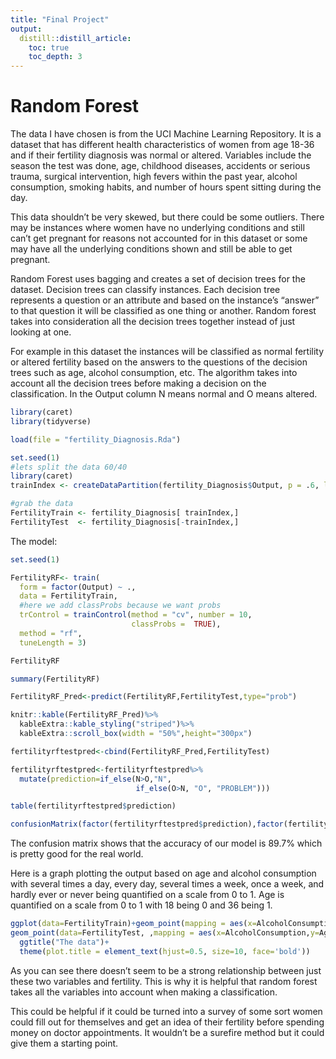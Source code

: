 ```yaml
---
title: "Final Project"
output: 
  distill::distill_article:
    toc: true
    toc_depth: 3
---
```


# Random Forest

The data I have chosen is from the UCI Machine Learning Repository. It is a dataset that has different health characteristics of women from age 18-36 and if their fertility diagnosis was normal or altered. Variables include the season the test was done, age, childhood diseases, accidents or serious trauma, surgical intervention, high fevers within the past year, alcohol consumption, smoking habits, and number of hours spent sitting during the day. 

This data shouldn't be very skewed, but there could be some outliers. There may be instances where women have no underlying conditions and still can't get pregnant for reasons not accounted for in this dataset or some may have all the underlying conditions shown and still be able to get pregnant.

Random Forest uses bagging and creates a set of decision trees for the dataset. Decision trees can classify instances. Each decision tree represents a question or an attribute and based on the instance's "answer" to that question it will be classified as one thing or another. Random forest takes into consideration all the decision trees together instead of just looking at one.

For example in this dataset the instances will be classified as normal fertility or altered fertility based on the answers to the questions of the decision trees such as age, alcohol consumption, etc. The algorithm takes into account all the decision trees before making a decision on the classification. In the Output column N means normal and O means altered.

```r
library(caret)
library(tidyverse)

```

```r
load(file = "fertility_Diagnosis.Rda")

```


```r
set.seed(1)
#lets split the data 60/40
library(caret)
trainIndex <- createDataPartition(fertility_Diagnosis$Output, p = .6, list = FALSE, times = 1)
```

```r
#grab the data
FertilityTrain <- fertility_Diagnosis[ trainIndex,]
FertilityTest  <- fertility_Diagnosis[-trainIndex,]
```

The model:

```r
set.seed(1)

FertilityRF<- train(
  form = factor(Output) ~ .,
  data = FertilityTrain,
  #here we add classProbs because we want probs
  trControl = trainControl(method = "cv", number = 10,
                           classProbs =  TRUE),
  method = "rf",
  tuneLength = 3)

FertilityRF
```

```r
summary(FertilityRF)
```

```r
FertilityRF_Pred<-predict(FertilityRF,FertilityTest,type="prob")

knitr::kable(FertilityRF_Pred)%>%
  kableExtra::kable_styling("striped")%>%
  kableExtra::scroll_box(width = "50%",height="300px")
```

```r
fertilityrftestpred<-cbind(FertilityRF_Pred,FertilityTest)

fertilityrftestpred<-fertilityrftestpred%>%
  mutate(prediction=if_else(N>O,"N",
                            if_else(O>N, "O", "PROBLEM")))

table(fertilityrftestpred$prediction)
```

```r
confusionMatrix(factor(fertilityrftestpred$prediction),factor(fertilityrftestpred$Output))
```

The confusion matrix shows that the accuracy of our model is 89.7% which is pretty good for the real world. 

Here is a graph plotting the output based on age and alcohol consumption with several times a day, every day, several times a week, once a week, and hardly ever or never being quantified on a scale from 0 to 1. Age is quantified on a scale from 0 to 1 with 18 being 0 and 36 being 1.

```r
ggplot(data=FertilityTrain)+geom_point(mapping = aes(x=AlcoholConsumption,y=Age,color=Output),alpha=0.5) + labs(color = "Training Output")+
geom_point(data=FertilityTest, ,mapping = aes(x=AlcoholConsumption,y=Age,shape=Output)) + labs(shape = "Testing Output") +
  ggtitle("The data")+
  theme(plot.title = element_text(hjust=0.5, size=10, face='bold'))
```

As you can see there doesn't seem to be a strong relationship between just these two variables and fertility. This is why it is helpful that random forest takes all the variables into account when making a classification.

This could be helpful if it could be turned into a survey of some sort women could fill out for themselves and get an idea of their fertility before spending money on doctor appointments. It wouldn't be a surefire method but it could give them a starting point.

 


